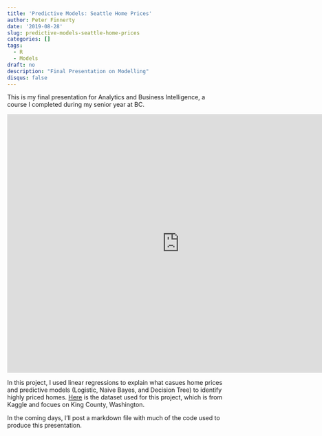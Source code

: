 ```yaml
---
title: 'Predictive Models: Seattle Home Prices'
author: Peter Finnerty
date: '2019-08-28'
slug: predictive-models-seattle-home-prices
categories: []
tags:
  - R
  - Models
draft: no
description: "Final Presentation on Modelling"
disqus: false
---
```


This is my final presentation for Analytics and Business Intelligence, a course I completed during my senior year at BC. 

<p><iframe src="https://drive.google.com/file/d/17rWmDGIpPZDa6d5wnQ1Q_I65hXNcsnFA/view?usp=sharing" frameborder="0" width="800" height="600" allowfullscreen="true" mozallowfullscreen="true" webkitallowfullscreen="true"></iframe></p>

In this project, I used linear regressions to explain what casues home prices and predictive models (Logistic, Naive Bayes, and Decision Tree) to identify highly priced homes. [Here](https://www.kaggle.com/harlfoxem/housesalesprediction) is the dataset used for this project, which is from Kaggle and focues on King County, Washington. 

In the coming days, I'll post a markdown file with much of the code used to produce this presentation.

